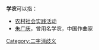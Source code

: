 '''学农'''可以指：
* [[农村社会实践活动|农村社会实践活动]]
* [[朱广庆|朱广庆]]，曾用名学农，中国作曲家

{{disambig}}

[[Category:二字消歧义|Category:二字消歧义]]